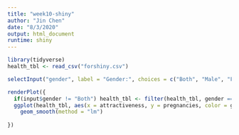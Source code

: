 ```yaml
---
title: "week10-shiny"
author: "Jin Chen"
date: "8/3/2020"
output: html_document
runtime: shiny
---
```


```r
library(tidyverse)
health_tbl <- read_csv("forshiny.csv")

selectInput("gender", label = "Gender:", choices = c("Both", "Male", "Female"), selected = "Both")

renderPlot({
  if(input$gender != "Both") health_tbl <- filter(health_tbl, gender ==input$gender)
  ggplot(health_tbl, aes(x = attractiveness, y = pregnancies, color = gender)) +
    geom_smooth(method = "lm")
  
})
```

